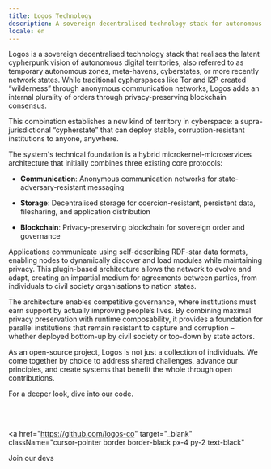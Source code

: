 ```yaml
---
title: Logos Technology
description: A sovereign decentralised technology stack for autonomous digital territories.
locale: en
---
```


Logos is a sovereign decentralised technology stack that realises the latent cypherpunk vision of autonomous digital territories, also referred to as temporary autonomous zones, meta-havens, cyberstates, or more recently network states. While traditional cypherspaces like Tor and I2P created “wilderness” through anonymous communication networks, Logos adds an internal plurality of orders through privacy-preserving blockchain consensus.

This combination establishes a new kind of territory in cyberspace: a supra-jurisdictional “cypherstate” that can deploy stable, corruption-resistant institutions to anyone, anywhere.

The system's technical foundation is a hybrid microkernel-microservices architecture that initially combines three existing core protocols:

- **Communication**: Anonymous communication networks for state-adversary-resistant messaging

- **Storage**: Decentralised storage for coercion-resistant, persistent data, filesharing, and application distribution

- **Blockchain**: Privacy-preserving blockchain for sovereign order and governance

Applications communicate using self-describing RDF-star data formats, enabling nodes to dynamically discover and load modules while maintaining privacy. This plugin-based architecture allows the network to evolve and adapt, creating an impartial medium for agreements between parties, from individuals to civil society organisations to nation states.

The architecture enables competitive governance, where institutions must earn support by actually improving people’s lives. By combining maximal privacy preservation with runtime composability, it provides a foundation for parallel institutions that remain resistant to capture and corruption – whether deployed bottom-up by civil society or top-down by state actors.

As an open-source project, Logos is not just a collection of individuals. We come together by choice to address shared challenges, advance our principles, and create systems that benefit the whole through open contributions.

For a deeper look, dive into our code.

<br />
<br />

<a
  href="https://github.com/logos-co"
  target="_blank"
  className="cursor-pointer border border-black px-4 py-2 text-black"
>
  <span>Join our devs</span>
</a>
